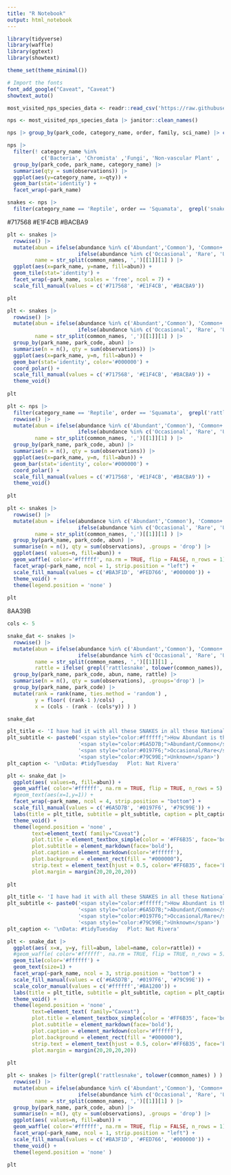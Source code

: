 ```yaml
---
title: "R Notebook"
output: html_notebook
---
```


```r
library(tidyverse)
library(waffle)
library(ggtext)
library(showtext)

theme_set(theme_minimal())
```


```r
# Import the fonts
font_add_google("Caveat", "Caveat") 
showtext_auto()
```


```r
most_visited_nps_species_data <- readr::read_csv('https://raw.githubusercontent.com/rfordatascience/tidytuesday/master/data/2024/2024-10-08/most_visited_nps_species_data.csv')

nps <- most_visited_nps_species_data |> janitor::clean_names()
```


```r
nps |> group_by(park_code, category_name, order, family, sci_name) |> count() |> arrange(desc(n))
```


```r
nps |> 
  filter(! category_name %in% 
           c('Bacteria', 'Chromista' ,'Fungi', 'Non-vascular Plant' , 'Protozoa', 'Vascular Plant' )) |>
  group_by(park_code, park_name, category_name) |> 
  summarise(qty = sum(observations)) |>
  ggplot(aes(y=category_name, x=qty)) +
  geom_bar(stat='identity') +
  facet_wrap(~park_name)
```


```r
snakes <- nps |>
  filter(category_name == 'Reptile', order == 'Squamata',  grepl('snake', tolower(common_names)))
```





#717568
#E1F4CB
#BACBA9

```r
plt <- snakes |>
  rowwise() |>
  mutate(abun = ifelse(abundance %in% c('Abundant','Common'), 'Common+' , 
                       ifelse(abundance %in% c('Occasional', 'Rare', 'Uncommon'), 'Occasional/Rare' , 'Unknown')), 
         name = str_split(common_names, ',')[[1]][1] ) |>
  ggplot(aes(x=park_name, y=name, fill=abun)) +
  geom_tile(stat='identity') +
  facet_wrap(~park_name, scales = 'free', ncol = 7) +
  scale_fill_manual(values = c('#717568', '#E1F4CB', '#BACBA9'))

plt
```


```r

plt <- snakes |>
  rowwise() |>
  mutate(abun = ifelse(abundance %in% c('Abundant','Common'), 'Common+' , 
                       ifelse(abundance %in% c('Occasional', 'Rare', 'Uncommon'), 'Occasional/Rare' , 'Unknown')), 
         name = str_split(common_names, ',')[[1]][1] ) |>
  group_by(park_name, park_code, abun) |> 
  summarise(n = n(), qty = sum(observations)) |>
  ggplot(aes(x=park_name, y=n, fill=abun)) +
  geom_bar(stat='identity', color='#000000') +
  coord_polar() +
  scale_fill_manual(values = c('#717568', '#E1F4CB', '#BACBA9')) +
  theme_void()
  
plt

```


```r
plt <- nps |>
  filter(category_name == 'Reptile', order == 'Squamata',  grepl('rattlesnake', tolower(common_names))) |>
  rowwise() |>
  mutate(abun = ifelse(abundance %in% c('Abundant','Common'), 'Common+' , 
                       ifelse(abundance %in% c('Occasional', 'Rare', 'Uncommon'), 'Occasional/Rare' , 'Unknown')), 
         name = str_split(common_names, ',')[[1]][1] ) |>
  group_by(park_name, park_code, abun) |> 
  summarise(n = n(), qty = sum(observations)) |>
  ggplot(aes(x=park_name, y=n, fill=abun)) +
  geom_bar(stat='identity', color='#000000') +
  coord_polar() +
  scale_fill_manual(values = c('#717568', '#E1F4CB', '#BACBA9')) +
  theme_void()
  
plt
```


```r
plt <- snakes |>
  rowwise() |>
  mutate(abun = ifelse(abundance %in% c('Abundant','Common'), 'Common+' , 
                       ifelse(abundance %in% c('Occasional', 'Rare', 'Uncommon'), 'Occasional/Rare' , 'Unknown')), 
         name = str_split(common_names, ',')[[1]][1] ) |>
  group_by(park_name, park_code, abun) |> 
  summarise(n = n(), qty = sum(observations), .groups = 'drop') |>
  ggplot(aes( values=n, fill=abun)) +
  geom_waffle( color='#ffffff', na.rm = TRUE, flip = FALSE, n_rows = 1) +
  facet_wrap(~park_name, ncol = 1, strip.position = "left") +
  scale_fill_manual(values = c('#BA3F1D', '#FED766', '#000000')) +
  theme_void() +
  theme(legend.position = 'none' )
  
plt
```
8AA39B





```r
cols <- 5

snake_dat <- snakes |>
  rowwise() |>
  mutate(abun = ifelse(abundance %in% c('Abundant','Common'), 'Common+' , 
                       ifelse(abundance %in% c('Occasional', 'Rare', 'Uncommon'), 'Occasional/Rare' , 'Unknown')), 
         name = str_split(common_names, ',')[[1]][1] ,
         rattle = ifelse( grepl('rattlesnake', tolower(common_names)), 'R','')) |>
  group_by(park_name, park_code, abun, name, rattle) |> 
  summarise(n = n(), qty = sum(observations), .groups='drop') |>
  group_by(park_name, park_code) |>
  mutate(rank = rank(name, ties.method = 'random') , 
         y = floor( (rank-1 )/cols)  , 
         x = (cols - (rank - (cols*y)) ) )

snake_dat
```


```r
plt_title <- 'I have had it with all these SNAKES in all these National Parks!!!'
plt_subtitle <- paste0('<span style="color:#ffffff;">How Abundant is the Snake Species in Each Park?</span> \t ',
                       '<span style="color:#6A5D7B;">Abundant/Common</span>\t',
                       '<span style="color:#0197F6;">Occasional/Rare</span>\t',
                       '<span style="color:#79C99E;">Unknown</span>')
plt_caption <- '\nData: #tidyTuesday   Plot: Nat Rivera'

plt <- snake_dat |>
  ggplot(aes( values=n, fill=abun)) +
  geom_waffle( color='#ffffff', na.rm = TRUE, flip = TRUE, n_rows = 5) +
  #geom_text(aes(x=1,y=1)) +
  facet_wrap(~park_name, ncol = 4, strip.position = "bottom") +
  scale_fill_manual(values = c('#6A5D7B', '#0197F6', '#79C99E')) +
  labs(title = plt_title, subtitle = plt_subtitle, caption = plt_caption) +
  theme_void() +
  theme(legend.position = 'none' ,
        text=element_text( family="Caveat") ,
        plot.title = element_textbox_simple(color = '#FF6B35', face='bold', size=30),
        plot.subtitle = element_markdown(face='bold'),
        plot.caption = element_markdown(color='#ffffff'),
        plot.background = element_rect(fill = "#000000"),
        strip.text = element_text(hjust = 0.5, color='#FF6B35', face='bold', size=10),
        plot.margin = margin(20,20,20,20))
  
plt
```



```r
plt_title <- 'I have had it with all these SNAKES in all these National Parks!!!'
plt_subtitle <- paste0('<span style="color:#ffffff;">How Abundant is the Snake Species in Each Park?</span> \t ',
                       '<span style="color:#6A5D7B;">Abundant/Common</span>\t',
                       '<span style="color:#0197F6;">Occasional/Rare</span>\t',
                       '<span style="color:#79C99E;">Unknown</span>')
plt_caption <- '\nData: #tidyTuesday   Plot: Nat Rivera'

plt <- snake_dat |>
  ggplot(aes( x=x, y=y, fill=abun, label=name, color=rattle)) +
  #geom_waffle( color='#ffffff', na.rm = TRUE, flip = TRUE, n_rows = 5) +
  geom_tile(color='#ffffff') +
  geom_text(size=1) +
  facet_wrap(~park_name, ncol = 3, strip.position = "bottom") +
  scale_fill_manual(values = c('#6A5D7B', '#0197F6', '#79C99E')) +
  scale_color_manual(values = c('#ffffff','#BA1200')) +
  labs(title = plt_title, subtitle = plt_subtitle, caption = plt_caption) +
  theme_void() +
  theme(legend.position = 'none' ,
        text=element_text( family="Caveat") ,
        plot.title = element_textbox_simple(color = '#FF6B35', face='bold', size=30),
        plot.subtitle = element_markdown(face='bold'),
        plot.caption = element_markdown(color='#ffffff'),
        plot.background = element_rect(fill = "#000000"),
        strip.text = element_text(hjust = 0.5, color='#FF6B35', face='bold', size=12),
        plot.margin = margin(20,20,20,20))
  
plt
```




```r
plt <- snakes |> filter(grepl('rattlesnake', tolower(common_names) ) ) |>
  rowwise() |>
  mutate(abun = ifelse(abundance %in% c('Abundant','Common'), 'Common+' , 
                       ifelse(abundance %in% c('Occasional', 'Rare', 'Uncommon'), 'Occasional/Rare' , 'Unknown')), 
         name = str_split(common_names, ',')[[1]][1] ) |>
  group_by(park_name, park_code, abun) |> 
  summarise(n = n(), qty = sum(observations), .groups = 'drop') |>
  ggplot(aes( values=n, fill=abun)) +
  geom_waffle( color='#ffffff', na.rm = TRUE, flip = FALSE, n_rows = 1) +
  facet_wrap(~park_name, ncol = 1, strip.position = "left") +
  scale_fill_manual(values = c('#BA3F1D', '#FED766', '#000000')) +
  theme_void() +
  theme(legend.position = 'none' )
  
plt
```


```r
```


```r
```


```r
```


